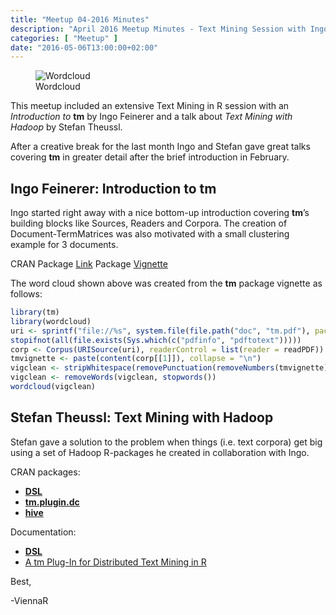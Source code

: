 ```yaml
---
title: "Meetup 04-2016 Minutes"
description: "April 2016 Meetup Minutes - Text Mining Session with Ingo and Stefan"
categories: [ "Meetup" ]
date: "2016-05-06T13:00:00+02:00"
---
```


![Wordcloud](/images/wordcloudtm.png)

This meetup included an extensive Text Mining in R session with an *Introduction to* **tm**  by Ingo Feinerer and a talk about *Text Mining with Hadoop* by Stefan Theussl.

<!--more-->

After a creative break for the last month Ingo and Stefan gave great talks covering **tm** in greater detail after the brief introduction in February.

## Ingo Feinerer: Introduction to **tm**

Ingo started right away with a nice bottom-up introduction covering **tm**'s building blocks like Sources, Readers and Corpora. The creation of Document-TermMatrices was also motivated with a small clustering example for 3 documents.

CRAN Package [Link](https://cran.r-project.org/web/packages/tm/index.html)
Package [Vignette](https://cran.r-project.org/web/packages/tm/vignettes/tm.pdf)

The word cloud shown above was created from the **tm** package vignette as follows:
```r
library(tm)
library(wordcloud)
uri <- sprintf("file://%s", system.file(file.path("doc", "tm.pdf"), package = "tm"))
stopifnot(all(file.exists(Sys.which(c("pdfinfo", "pdftotext")))))
corp <- Corpus(URISource(uri), readerControl = list(reader = readPDF))  
tmvignette <- paste(content(corp[[1]]), collapse = "\n")
vigclean <- stripWhitespace(removePunctuation(removeNumbers(tmvignette)))
vigclean <- removeWords(vigclean, stopwords())
wordcloud(vigclean)
```

## Stefan Theussl: Text Mining with Hadoop

Stefan gave a solution to the problem when things (i.e. text corpora) get big using a set of Hadoop R-packages he created in collaboration with Ingo.

CRAN packages: 

- [**DSL**](https://cran.r-project.org/web/packages/DSL/index.html)
- [**tm.plugin.dc**](https://cran.r-project.org/web/packages/tm.plugin.dc/index.html)
- [**hive**](https://cran.r-project.org/web/packages/hive/index.html)

Documentation: 

- [**DSL**](https://cran.r-project.org/web/packages/DSL/vignettes/DSL.pdf)
- [A tm Plug-In for Distributed Text Mining in R](http://www.jstatsoft.org/v51/i05) 



Best,

  -ViennaR
 





  
  